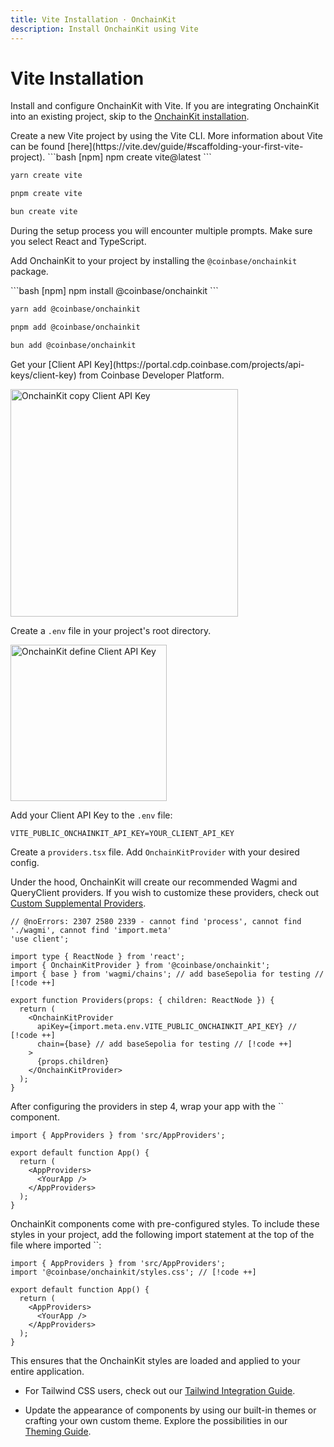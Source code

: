 ```yaml
---
title: Vite Installation · OnchainKit
description: Install OnchainKit using Vite
---
```



# Vite Installation

Install and configure OnchainKit with Vite.
If you are integrating OnchainKit into an existing project,
skip to the [OnchainKit installation](#install-onchainkit).

<Steps>
  <Step title="Install Vite">
  Create a new Vite project by using the Vite CLI.
  More information about Vite can be found [here](https://vite.dev/guide/#scaffolding-your-first-vite-project).

  <CodeGroup>
  ```bash [npm]
  npm create vite@latest
  ```

  ```bash [yarn]
  yarn create vite
  ```

  ```bash [pnpm]
  pnpm create vite
  ```

  ```bash [bun]
  bun create vite
  ```
  </CodeGroup>

  During the setup process you will encounter multiple prompts.
  Make sure you select React and TypeScript.
  </Step>
  <Step title="Install OnchainKit">

  Add OnchainKit to your project by installing the `@coinbase/onchainkit` package.

  <CodeGroup>
  ```bash [npm]
  npm install @coinbase/onchainkit
  ```

  ```bash [yarn]
  yarn add @coinbase/onchainkit
  ```

  ```bash [pnpm]
  pnpm add @coinbase/onchainkit
  ```

  ```bash [bun]
  bun add @coinbase/onchainkit
  ```
  </CodeGroup>
  </Step>
  <Step title="Get A Client API Key">
  Get your [Client API Key](https://portal.cdp.coinbase.com/projects/api-keys/client-key) from Coinbase Developer Platform.

  <img
    alt="OnchainKit copy Client API Key"
    src="/images/onchainkit/copy-api-key-guide.png"
    height="364"
  />

  Create a `.env` file in your project's root directory.

  <img
    alt="OnchainKit define Client API Key"
    src="/images/onchainkit/getting-started-create-env-file.png"
    width="250"
    loading="lazy"
  />

  Add your Client API Key to the `.env` file:

  ```dotenv [.env]
  VITE_PUBLIC_ONCHAINKIT_API_KEY=YOUR_CLIENT_API_KEY
  ```
  </Step>
  <Step title="Add Providers">

  Create a `providers.tsx` file. Add `OnchainKitProvider` with your desired config.

  Under the hood, OnchainKit will create our recommended Wagmi and QueryClient
  providers. If you wish to customize these providers, check out [Custom
  Supplemental Providers](/builderkits/onchainkit/config/supplemental-providers).

  ```tsx twoslash [providers.tsx]
  // @noErrors: 2307 2580 2339 - cannot find 'process', cannot find './wagmi', cannot find 'import.meta'
  'use client';

  import type { ReactNode } from 'react';
  import { OnchainKitProvider } from '@coinbase/onchainkit';
  import { base } from 'wagmi/chains'; // add baseSepolia for testing // [!code ++]

  export function Providers(props: { children: ReactNode }) {
    return (
      <OnchainKitProvider
        apiKey={import.meta.env.VITE_PUBLIC_ONCHAINKIT_API_KEY} // [!code ++]
        chain={base} // add baseSepolia for testing // [!code ++]
      >
        {props.children}
      </OnchainKitProvider>
    );
  }
  ```
  </Step>
  <Step title="Wrap your app with <AppProviders />">
  After configuring the providers in step 4, wrap your app with
  the `<AppProviders />` component.

  ```tsx [app.tsx]
  import { AppProviders } from 'src/AppProviders';

  export default function App() {
    return (
      <AppProviders>
        <YourApp />
      </AppProviders>
    );
  }
  ```
  </Step>
  <Step title="Import OnchainKit Styles">
OnchainKit components come with pre-configured styles.
  To include these styles in your project, add the following import
  statement at the top of the file where imported `<AppProviders />`:

  ```tsx [app.tsx]
  import { AppProviders } from 'src/AppProviders';
  import '@coinbase/onchainkit/styles.css'; // [!code ++]

  export default function App() {
    return (
      <AppProviders>
        <YourApp />
      </AppProviders>
    );
  }
  ```

  This ensures that the OnchainKit styles are loaded and applied to your entire application.

  - For Tailwind CSS users, check out our [Tailwind Integration Guide](/builderkits/onchainkit/guides/tailwind).

  - Update the appearance of components by using our built-in themes or crafting your own custom theme.
    Explore the possibilities in our [Theming Guide](/builderkits/onchainkit/guides/themes).

  </Step>
</Steps>

<StartBuilding />
